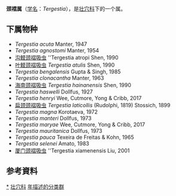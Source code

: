 {{Automatic Taxobox
| taxon = Tergestia
| authority = Stossich, 1899
| image = 
| image_caption = 
| type species = 
| type species authority = 
}}

'''颈褶属'''（[[学名|学名]]：''Tergestia''），是[[壮穴科|壮穴科]]下的一个属。

==下属物种==
* ''Tergestia acuta'' Manter, 1947
* ''Tergestia agnostomi'' Manter, 1954
* [[沟鲣颈褶吸虫|沟鲣颈褶吸虫]] ''Tergestia atropi Shen, 1990
* [[叶鲣颈褶吸虫|叶鲣颈褶吸虫]] ''Tergestia atulis'' Shen, 1990
* ''Tergestia bengalensis'' Gupta & Singh, 1985
* ''Tergestia clonacantha'' Manter, 1963
* [[海南颈褶吸虫|海南颈褶吸虫]] ''Tergestia hainanensis'' Shen, 1990
* ''Tergestia haswelli'' Dollfus, 1927
* ''Tergestia henryi'' Wee, Cutmore, Yong & Cribb, 2017
* [[扁颈颈褶吸虫|扁颈颈褶吸虫]] ''Tergestia laticollis'' (Rudolphi, 1819) Stossich, 1899
* ''Tergestia magna'' Korotaeva, 1972
* ''Tergestia manteri'' Dollfus, 1973
* ''Tergestia maryae'' Wee, Cutmore, Yong & Cribb, 2017
* ''Tergestia mauritanica'' Dollfus, 1973
* ''Tergestia pauca'' Texeira de Freitas & Kohn, 1965
* ''Tergestia selenei'' Amato, 1983
* [[厦门颈褶吸虫|厦门颈褶吸虫]] ''Tergestia xiamenensis Liu, 2001

==参考資料==
{{reflist}}

{{taxonbar}}
[[Category:_颈褶属|*]]
[[Category:_壮穴科|壮穴科]]
[[Category:_年描述的分类群|年描述的分类群]]